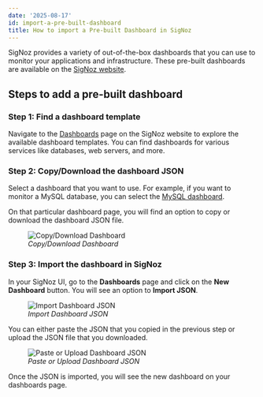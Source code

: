 ```yaml
---
date: '2025-08-17'
id: import-a-pre-built-dashboard
title: How to import a Pre-built Dashboard in SigNoz
---
```


SigNoz provides a variety of out-of-the-box dashboards that you can use to monitor your applications and infrastructure. These pre-built dashboards are available on the [SigNoz website](https://signoz.io/dashboards).

## Steps to add a pre-built dashboard

### Step 1: Find a dashboard template

Navigate to the [Dashboards](https://signoz.io/dashboards) page on the SigNoz website to explore the available dashboard templates. You can find dashboards for 
various services like databases, web servers, and more.

### Step 2: Copy/Download the dashboard JSON

Select a dashboard that you want to use. For example, if you want to monitor a MySQL database, you can select the [MySQL dashboard](https://signoz.io/docs/dashboards/dashboard-templates/mysql/). 

On that particular dashboard page, you will find an option to copy or download the dashboard JSON file.

<figure data-zoomable align="left">
    <img
        src="/img/docs/dashboards/import-dashboard/download-copy-dashboard.webp"
        alt="Copy/Download Dashboard"
    />
    <figcaption>
        <i>
        Copy/Download Dashboard
        </i>
    </figcaption>
</figure>

### Step 3: Import the dashboard in SigNoz

In your SigNoz UI, go to the **Dashboards** page and click on the **New Dashboard** button. You will see an option to **Import JSON**. 

<figure data-zoomable align="left">
    <img
        src="/img/docs/dashboards/import-dashboard/import-dashboard-json.web"
        alt="Import Dashboard JSON"
    />
    <figcaption>
        <i>
        Import Dashboard JSON
        </i>
    </figcaption>
</figure>

You can either paste the JSON that you copied in the previous step or upload the JSON file that you downloaded.

<figure data-zoomable align="left">
    <img
        src="/img/docs/dashboards/import-dashboard/paste-or-upload-dashboard-json.web"
        alt="Paste or Upload Dashboard JSON"
    />
    <figcaption>
        <i>
        Paste or Upload Dashboard JSON
        </i>
    </figcaption>
</figure>

Once the JSON is imported, you will see the new dashboard on your dashboards page. 